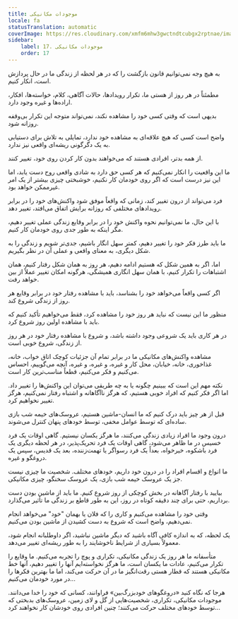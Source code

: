 ```yaml
---
title: موجودات مکانیکی
locale: fa
statusTranslation: automatic
coverImage: https://res.cloudinary.com/xmfm6mhw3gwctndtcubgx2rptnae/image/upload/v1740468922/small_cover_tratado_de_psicologia_revolucionaria_a4c0dca4e0.webp
sidebar:
    label: 17. موجودات مکانیکی
    order: 17
---
```

به هیچ وجه نمی‌توانیم قانون بازگشت را که در هر لحظه از زندگی ما در حال پردازش است، انکار کنیم.

مطمئناً در هر روز از هستی ما، تکرار رویدادها، حالات آگاهی، کلام، خواسته‌ها، افکار، اراده‌ها و غیره وجود دارد.

بدیهی است که وقتی کسی خود را مشاهده نکند، نمی‌تواند متوجه این تکرار بی‌وقفه روزانه شود.

واضح است کسی که هیچ علاقه‌ای به مشاهده خود ندارد، تمایلی به تلاش برای دستیابی به یک دگرگونی ریشه‌ای واقعی نیز ندارد.

از همه بدتر، افرادی هستند که می‌خواهند بدون کار کردن روی خود، تغییر کنند.

ما این واقعیت را انکار نمی‌کنیم که هر کسی حق دارد به شادی واقعی روح دست یابد، اما این نیز درست است که اگر روی خودمان کار نکنیم، خوشبختی چیزی بیشتر از یک امر غیرممکن خواهد بود.

فرد می‌تواند از درون تغییر کند، زمانی که واقعاً موفق شود واکنش‌های خود را در برابر رویدادهای مختلفی که روزانه برایش اتفاق می‌افتد، تغییر دهد.

با این حال، ما نمی‌توانیم نحوه واکنش خود را در برابر وقایع زندگی عملی تغییر دهیم، مگر اینکه به طور جدی روی خودمان کار کنیم.

ما باید طرز فکر خود را تغییر دهیم، کمتر سهل انگار باشیم، جدی‌تر شویم و زندگی را به شکل دیگری، به معنای واقعی و عملی آن در نظر بگیریم.

اما، اگر به همین شکل که هستیم ادامه دهیم، هر روز به همان شکل رفتار کنیم، همان اشتباهات را تکرار کنیم، با همان سهل انگاری همیشگی، هرگونه امکان تغییر عملاً از بین خواهد رفت.

اگر کسی واقعاً می‌خواهد خود را بشناسد، باید با مشاهده رفتار خود در برابر وقایع هر روز از زندگی شروع کند.

منظور ما این نیست که نباید هر روز خود را مشاهده کرد، فقط می‌خواهیم تأکید کنیم که باید با مشاهده اولین روز شروع کرد.

در هر کاری باید یک شروعی وجود داشته باشد، و شروع با مشاهده رفتار خود در هر روز از زندگی، شروع خوبی است.

مشاهده واکنش‌های مکانیکی ما در برابر تمام آن جزئیات کوچک اتاق خواب، خانه، غذاخوری، خانه، خیابان، محل کار و غیره، و غیره، و غیره، آنچه می‌گوییم، احساس می‌کنیم و فکر می‌کنیم، قطعاً مناسب‌ترین کار است.

نکته مهم این است که ببینیم چگونه یا به چه طریقی می‌توان این واکنش‌ها را تغییر داد. اما اگر فکر کنیم که افراد خوبی هستیم، که هرگز ناآگاهانه و اشتباه رفتار نمی‌کنیم، هرگز تغییر نخواهیم کرد.

قبل از هر چیز باید درک کنیم که ما انسان-ماشین هستیم، عروسک‌های خیمه شب بازی ساده‌ای که توسط عوامل مخفی، توسط خودهای پنهان کنترل می‌شوند.

درون وجود ما افراد زیادی زندگی می‌کنند، ما هرگز یکسان نیستیم. گاهی اوقات یک فرد خسیس در ما ظاهر می‌شود، گاهی اوقات یک فرد تحریک‌پذیر، در هر لحظه دیگری یک فرد باشکوه، خیرخواه، بعداً یک فرد رسواگر یا تهمت‌زننده، بعد یک قدیس، سپس یک دروغگو و غیره.

ما انواع و اقسام افراد را در درون خود داریم، خودهای مختلف. شخصیت ما چیزی نیست جز یک عروسک خیمه شب بازی، یک عروسک سخنگو، چیزی مکانیکی.

بیایید با رفتار آگاهانه در بخش کوچکی از روز شروع کنیم. ما باید از ماشین بودن دست برداریم، حتی برای چند دقیقه کوتاه در روز، این به طور قاطع بر زندگی ما تأثیر می‌گذارد.

وقتی خود را مشاهده می‌کنیم و کاری را که فلان یا بهمان "خود" می‌خواهد انجام نمی‌دهیم، واضح است که شروع به دست کشیدن از ماشین بودن می‌کنیم.

یک لحظه، که به اندازه کافی آگاه باشید که دیگر ماشین نباشید، اگر داوطلبانه انجام شود، معمولاً بسیاری از شرایط ناخوشایند را به طور ریشه‌ای تغییر می‌دهد.

متأسفانه ما هر روز یک زندگی مکانیکی، تکراری و پوچ را تجربه می‌کنیم. ما وقایع را تکرار می‌کنیم، عادات ما یکسان است، ما هرگز نخواسته‌ایم آنها را تغییر دهیم، آنها خط مکانیکی هستند که قطار هستی رقت‌انگیز ما در آن حرکت می‌کند، اما ما بهترین فکرها را در مورد خودمان می‌کنیم...

هرجا که نگاه کنید «دروغگوهای خودبزرگ‌بین» فراوانند، کسانی که خود را خدا می‌دانند. موجودات مکانیکی، تکراری، شخصیت‌هایی از گل و لای زمین، عروسک‌های بدبختی که توسط خودهای مختلف حرکت می‌کنند؛ چنین افرادی روی خودشان کار نخواهند کرد...

